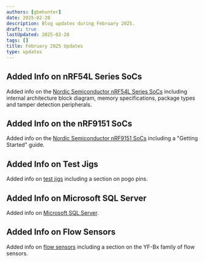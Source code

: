 ```yaml
---
authors: [gbmhunter]
date: 2025-02-28
description: Blog updates during February 2025.
draft: true
lastUpdated: 2025-02-28
tags: []
title: February 2025 Updates
type: updates
---
```


## Added Info on nRF54L Series SoCs

Added info on the [Nordic Semiconductor nRF54L Series SoCs](/programming/microcontrollers/nordic/nrf54/#nrf54l-series) including internal architecture block diagram, memory specifications, package types and tamper detection peripherals.

## Added Info on the nRF9151 SoCs

Added info on the [Nordic Semiconductor nRF9151 SoCs](/programming/microcontrollers/nordic/nrf91/) including a "Getting Started" guide.

## Added Info on Test Jigs

Added info on [test jigs](/pcb-design/test-jigs/) including a section on pogo pins.

## Added Info on Microsoft SQL Server

Added info on [Microsoft SQL Server](/programming/databases/).

## Added Info on Flow Sensors

Added info on [flow sensors](/electronics/components/sensors/flow-sensors/) including a section on the YF-Bx family of flow sensors.
